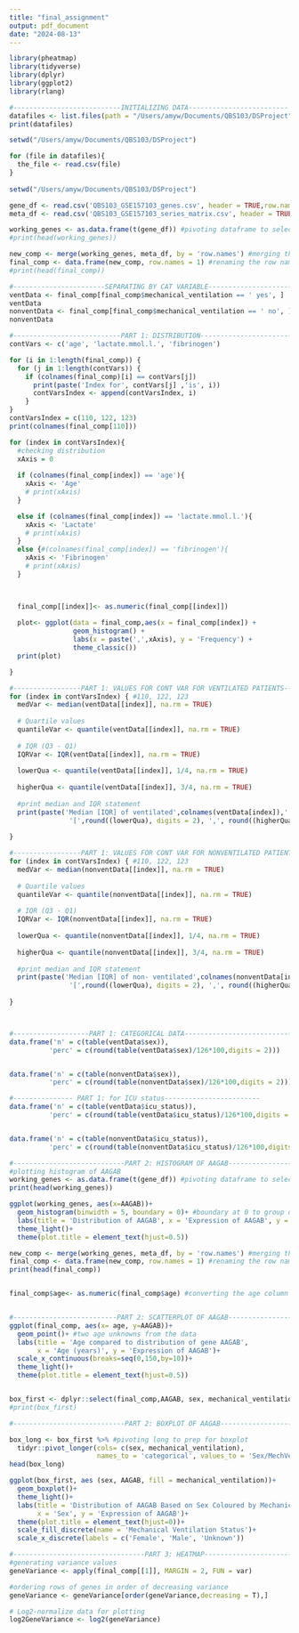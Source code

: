 ```yaml
---
title: "final_assignment"
output: pdf_document
date: "2024-08-13"
---
```


```r
library(pheatmap)
library(tidyverse)
library(dplyr)
library(ggplot2)
library(rlang)
```

```r

#---------------------------INITIALIZING DATA-------------------------
datafiles <- list.files(path = "/Users/amyw/Documents/QBS103/DSProject", pattern = ".csv")
print(datafiles)

setwd("/Users/amyw/Documents/QBS103/DSProject")

for (file in datafiles){
  the_file <- read.csv(file)
}
  
setwd("/Users/amyw/Documents/QBS103/DSProject")

gene_df <- read.csv('QBS103_GSE157103_genes.csv', header = TRUE,row.names = 1)
meta_df <- read.csv('QBS103_GSE157103_series_matrix.csv', header = TRUE, row.names = 1)

working_genes <- as.data.frame(t(gene_df)) #pivoting dataframe to select AAGAB as a column
#print(head(working_genes))

new_comp <- merge(working_genes, meta_df, by = 'row.names') #merging the two dataframes using the row names
final_comp <- data.frame(new_comp, row.names = 1) #renaming the row names as the participant ID
#print(head(final_comp))


```

```r
#-----------------------SEPARATING BY CAT VARIABLE------------------------
ventData <- final_comp[final_comp$mechanical_ventilation == ' yes', ]
ventData
nonventData <- final_comp[final_comp$mechanical_ventilation == ' no', ]
nonventData
```



```r
#---------------------------PART 1: DISTRIBUTION---------------------------
contVars <- c('age', 'lactate.mmol.l.', 'fibrinogen')

for (i in 1:length(final_comp)) {
  for (j in 1:length(contVars)) {
    if (colnames(final_comp)[i] == contVars[j])
      print(paste('Index for', contVars[j] ,'is', i))
      contVarsIndex <- append(contVarsIndex, i)
    }
}
contVarsIndex = c(110, 122, 123)
print(colnames(final_comp[110]))
```

```r
for (index in contVarsIndex){
  #checking distribution
  xAxis = 0
  
  if (colnames(final_comp[index]) == 'age'){
    xAxis <- 'Age'
    # print(xAxis)
  }

  else if (colnames(final_comp[index]) == 'lactate.mmol.l.'){
    xAxis <- 'Lactate'
    # print(xAxis)
  }
  else {#(colnames(final_comp[index]) == 'fibrinogen'){
    xAxis <- 'Fibrinogen'
    # print(xAxis)
  }


  
  final_comp[[index]]<- as.numeric(final_comp[[index]])
  
  plot<- ggplot(data = final_comp,aes(x = final_comp[index]) +
                geom_histogram() + 
                labs(x = paste(',',xAxis), y = 'Frequency') +
                theme_classic())
  print(plot)

}
```

```r
#-----------------PART 1: VALUES FOR CONT VAR FOR VENTILATED PATIENTS--------------
for (index in contVarsIndex) { #110, 122, 123
  medVar <- median(ventData[[index]], na.rm = TRUE)
  
  # Quartile values
  quantileVar <- quantile(ventData[[index]], na.rm = TRUE)
  
  # IQR (Q3 - Q1)
  IQRVar <- IQR(ventData[[index]], na.rm = TRUE)
  
  lowerQua <- quantile(ventData[[index]], 1/4, na.rm = TRUE)
  
  higherQua <- quantile(ventData[[index]], 3/4, na.rm = TRUE)
  
  #print median and IQR statement
  print(paste('Median [IQR] of ventilated',colnames(ventData[index]),':',round((medVar),digits = 2),
               '[',round((lowerQua), digits = 2), ',', round((higherQua), digits = 2),']'))
  
}


```



```r
#-----------------PART 1: VALUES FOR CONT VAR FOR NONVENTILATED PATIENTS--------------
for (index in contVarsIndex) { #110, 122, 123
  medVar <- median(nonventData[[index]], na.rm = TRUE)
  
  # Quartile values
  quantileVar <- quantile(nonventData[[index]], na.rm = TRUE)
  
  # IQR (Q3 - Q1)
  IQRVar <- IQR(nonventData[[index]], na.rm = TRUE)
  
  lowerQua <- quantile(nonventData[[index]], 1/4, na.rm = TRUE)
  
  higherQua <- quantile(nonventData[[index]], 3/4, na.rm = TRUE)
  
  #print median and IQR statement
  print(paste('Median [IQR] of non- ventilated',colnames(nonventData[index]),':',round((medVar),digits = 2),
               '[',round((lowerQua), digits = 2), ',', round((higherQua), digits = 2),']'))
  
}



#-------------------PART 1: CATEGORICAL DATA---------------------------------
data.frame('n' = c(table(ventData$sex)),
          'perc' = c(round(table(ventData$sex)/126*100,digits = 2)))


data.frame('n' = c(table(nonventData$sex)),
          'perc' = c(round(table(nonventData$sex)/126*100,digits = 2)))

#--------------- PART 1: for ICU status------------------------
data.frame('n' = c(table(ventData$icu_status)),
          'perc' = c(round(table(ventData$icu_status)/126*100,digits = 2)))


data.frame('n' = c(table(nonventData$icu_status)),
          'perc' = c(round(table(nonventData$icu_status)/126*100,digits = 2)))
```





```r
#----------------------------PART 2: HISTOGRAM OF AAGAB--------------------------
#plotting histogram of AAGAB
working_genes <- as.data.frame(t(gene_df)) #pivoting dataframe to select AAGAB as a column
print(head(working_genes))

ggplot(working_genes, aes(x=AAGAB))+
  geom_histogram(binwidth = 5, boundary = 0)+ #boundary at 0 to group data
  labs(title = 'Distribution of AAGAB', x = 'Expression of AAGAB', y = 'Frequency')+
  theme_light()+
  theme(plot.title = element_text(hjust=0.5))

new_comp <- merge(working_genes, meta_df, by = 'row.names') #merging the two dataframes using the row names
final_comp <- data.frame(new_comp, row.names = 1) #renaming the row names as the participant ID
print(head(final_comp))


final_comp$age<- as.numeric(final_comp$age) #converting the age column from characters to numerics


#--------------------------PART 2: SCATTERPLOT OF AAGAB--------------------------
ggplot(final_comp, aes(x= age, y=AAGAB))+
  geom_point()+ #two age unknowns from the data
  labs(title = 'Age compared to distribution of gene AAGAB', 
       x = 'Age (years)', y = 'Expression of AAGAB')+
  scale_x_continuous(breaks=seq(0,150,by=10))+
  theme_light()+
  theme(plot.title = element_text(hjust=0.5))


box_first <- dplyr::select(final_comp,AAGAB, sex, mechanical_ventilation) #selecting data columns for easier viewing
#print(box_first)

#----------------------------PART 2: BOXPLOT OF AAGAB--------------------------

box_long <- box_first %>% #pivoting long to prep for boxplot
  tidyr::pivot_longer(cols= c(sex, mechanical_ventilation), 
                      names_to = 'categorical', values_to = 'Sex/MechVent')
head(box_long)

ggplot(box_first, aes (sex, AAGAB, fill = mechanical_ventilation))+
  geom_boxplot()+
  theme_light()+
  labs(title = 'Distribution of AAGAB Based on Sex Coloured by Mechanical Ventilation', 
       x = 'Sex', y = 'Expression of AAGAB')+
  theme(plot.title = element_text(hjust=0))+
  scale_fill_discrete(name = 'Mechanical Ventilation Status')+
  scale_x_discrete(labels = c('Female', 'Male', 'Unknown'))
```


```r
#---------------------------------PART 3: HEATMAP------------------------------
#generating variance values
geneVariance <- apply(final_comp[[1]], MARGIN = 2, FUN = var)

#ordering rows of genes in order of decreasing variance
geneVariance <- geneVariance[order(geneVariance,decreasing = T),]

# Log2-normalize data for plotting
log2GeneVariance <- log2(geneVariance)
```



